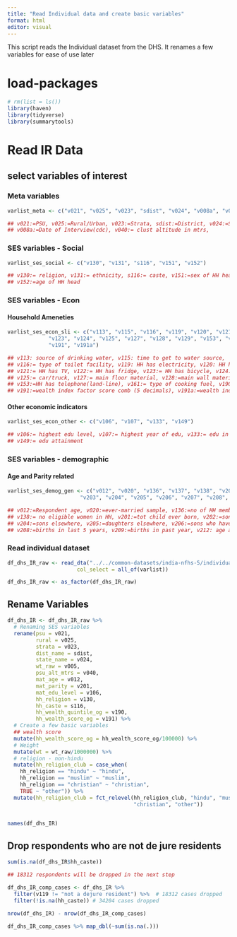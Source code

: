 ```yaml
---
title: "Read Individual data and create basic variables"
format: html
editor: visual
---
```


####### This script reads the Individual dataset from the DHS. It renames a few variables for ease of use later

# load-packages

```r
# rm(list = ls())
library(haven)
library(tidyverse)
library(summarytools)
```

# Read IR Data

## select variables of interest

### Meta variables
```r
varlist_meta <- c("v021", "v025", "v023", "sdist", "v024", "v008a", "v040") 

## v021:=PSU, v025:=Rural/Urban, v023:=Strata, sdist:=District, v024:=State, 
## v008a:=Date of Interview(cdc), v040:= clust altitude in mtrs, 
```

### SES variables - Social
```r
varlist_ses_social <- c("v130", "v131", "s116", "v151", "v152")

## v130:= religion, v131:= ethnicity, s116:= caste, v151:=sex of HH head, 
## v152:=age of HH head
```


### SES variables - Econ
#### Household Ameneties
```r
varlist_ses_econ_sli <- c("v113", "v115", "v116", "v119", "v120", "v121", "v122", 
             "v123", "v124", "v125", "v127", "v128", "v129", "v153", "v161", "v190", 
             "v191", "v191a")

## v113: source of drinking water, v115: time to get to water source, 
## v116:= type of toilet facility, v119: HH has electricity, v120: HH has radio,
## v121:= HH has TV, v122:= HH has fridge, v123:= HH has bicycle, v124:=motorcycle/scooter,
## v125:= car/truck, v127:= main floor material, v128:=main wall material, v129:= roof material
## v153:=HH has telephone(land-line), v161:= type of cooking fuel, v190:= wealth index combined,
## v191:=wealth index factor score comb (5 decimals), v191a:=wealth index factor score for rural/urban
```

#### Other economic indicators
```r
varlist_ses_econ_other <- c("v106", "v107", "v133", "v149")

## v106:= highest edu level, v107:= highest year of edu, v133:= edu in single yrs,
## v149:= edu attainment
```


### SES variables - demographic
#### Age and Parity related
```r
varlist_ses_demog_gen <- c("v012", "v020", "v136", "v137", "v138", "v201", "v202", 
                       "v203", "v204", "v205", "v206", "v207", "v208", "v209", "v212")

## v012:=Respondent age, v020:=ever-married sample, v136:=no of HH members, v137:= no child under 5,
## v138:= no eligible women in HH, v201:=tot child ever born, v202:=sons at home, v203:=daughters at home,
## v204:=sons elsewhere, v205:=daughters elsewhere, v206:=sons who have died, v207:=daughters who have died, 
## v208:=births in last 5 years, v209:=births in past year, v212: age at first birth
```

### Read individual dataset

```r
df_dhs_IR_raw <- read_dta("../../common-datasets/india-nfhs-5/individual-recode/IAIR7DFL.DTA",
                      col_select = all_of(varlist))

df_dhs_IR_raw <- as_factor(df_dhs_IR_raw) 
```

## Rename Variables

```r
df_dhs_IR <- df_dhs_IR_raw %>% 
  # Renaming SES variables
  rename(psu = v021, 
         rural = v025,
         strata = v023,
         dist_name = sdist,
         state_name = v024,
         wt_raw = v005,
         psu_alt_mtrs = v040,
         mat_age = v012,
         mat_parity = v201,
         mat_edu_level = v106,
         hh_religion = v130,
         hh_caste = s116,
         hh_wealth_quintile_og = v190,
         hh_wealth_score_og = v191) %>% 
  # Create a few basic variables
  ## wealth score
  mutate(hh_wealth_score_og = hh_wealth_score_og/100000) %>% 
  # Weight
  mutate(wt = wt_raw/1000000) %>% 
  # religion - non-hindu
  mutate(hh_religion_club = case_when(
    hh_religion == "hindu" ~ "hindu",
    hh_religion == "muslim" ~ "muslim",
    hh_religion == "christian" ~ "christian",
    TRUE ~ "other")) %>% 
  mutate(hh_religion_club = fct_relevel(hh_religion_club, "hindu", "muslim", 
                                        "christian", "other")) 
  

names(df_dhs_IR)
```

## Drop respondents who are not de jure residents

```r
sum(is.na(df_dhs_IR$hh_caste))

## 18312 respondents will be dropped in the next step
```

```r

df_dhs_IR_comp_cases <- df_dhs_IR %>% 
  filter(v119 != "not a dejure resident") %>%  # 18312 cases dropped
  filter(!is.na(hh_caste)) # 34204 cases dropped
  
nrow(df_dhs_IR) - nrow(df_dhs_IR_comp_cases)
```

```r
df_dhs_IR_comp_cases %>% map_dbl(~sum(is.na(.)))
```
